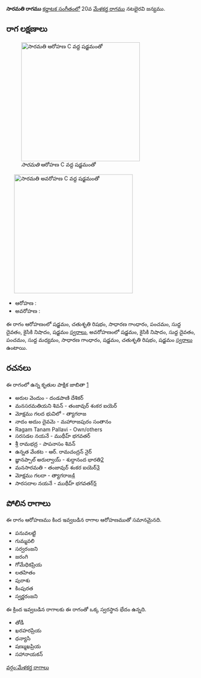 {{Infobox ragam
	| name          	= సారమతి
	| synonym	    	= 
	| mela          	= 
	| chakra        	= 
	| janaka        	= 
	| type          	= షడవ-సంపూర్ణ
	| arohanam      	= {{svaraC|S|R2|G2|P|D1|N2|S'}} 
	| avarohanam    	= {{svaraC|S'|N2|D1|P|M1|G2|S|R2|S}}
	| jeeva         	=
	| chhaya        	=
	| nyasa         	=
	| vishesha      	= 
	| equivalent  		= 
}}
{{కర్ణాటక సంగీత రాగాలు}}
'''సారమతి రాగము''' [[కర్ణాటక సంగీతం]]లో 20వ [[మేళకర్త రాగము]] నటభైరవి జన్యము. 


==రాగ లక్షణాలు==
[[Image:saramati_ar_kb2wiki.png|thumb|right|316px|''సారమతి'' ఆరోహణ C వద్ద షడ్జమంతో]]
	[[Image:saramati_av_kb2wiki.png|thumb|right|316px|''సారమతి'' అవరోహణ C వద్ద షడ్జమంతో]]

* ఆరోహణ : {{svaraC|S|R2|G2|P|D1|N2|S'}} 
* అవరోహణ : {{svaraC|S'|N2|D1|P|M1|G2|S|R2|S}}

ఈ రాగం ఆరోహణంలో షడ్జమం, చతుశృతి రిషభం, సాధారణ  గాంధారం, పంచమం, సుద్ద దైవతం, కైసికి నిషాదం, షడ్జమం [[స్వరాలు]], అవరోహణంలో షడ్జమం, కైసికి నిషాదం, సుద్ద దైవతం, పంచమం, సుద్ద మధ్యమం, సాధారణ  గాంధారం, షడ్జమం, చతుశృతి రిషభం, షడ్జమం [[స్వరాలు]] ఉంటాయి.

==రచనలు==
ఈ రాగంలో ఉన్న కృతుల పాక్షిక జాబితా [https://github.com/ssrihari/ragavardhini/blob/master/ragas/kritis.psv]
* అరుల వెందుం - దండపాణి దేశికర్
* మనసరమతియని  శివన్ - తంజావుర్ శంకర ఐయెర్
* మోక్షము గలద భువిలో - త్యాగరాజ
* నాదం అదుం దైవమె - మహారాజపురం సంతానం
* Ragam Tanam Pallavi - Own/others
* సరసడల నయనే - ముథీహ్ భగవతర్
* శ్రీ రామభద్ర - పాపనాసం  శివన్
* ఉన్నత వేంకట - ఆర్. రామచంద్రన్ నైర్
* జ్ఞానప్పాల్  అరుల్వాయ్ - శుద్ధానంద  భారతి[http://www.karnatik.com/c1637.shtml]
* మనసారమతి - తంజావుర్ శంకర ఐయెర్[http://www.karnatik.com/c2955.shtml]
* మోక్షము గలదా - త్యాగరాజ[http://www.karnatik.com/c1291.shtml]
* సారసదాల  నయనే - ముథీహ్ భగవతర్[http://www.karnatik.com/c2187.shtml]




==పోలిన రాగాలు==
ఈ రాగం ఆరోహణము కింద ఇవ్వబడిన రాగాల ఆరోహణముతో సమానమైనది.
* పనువలట్టి
* గుమ్మవలి
* సర్వరంజని
* జరంగి
* గోమేధికప్రియ
* లతహితం
* పురాశు
* కింపురత
* స్వర్ణరంజని

ఈ క్రింద ఇవ్వబడిన రాగాలకు ఈ రాగంతో ఒక్క స్వరస్థాన భేదం ఉన్నది.
* తోడీ
* ఖరహరప్రియ
* ధన్యాసి
* షణ్ముఖప్రియ
* సహానాయకన్



[[వర్గం:మేళకర్త రాగాలు]]